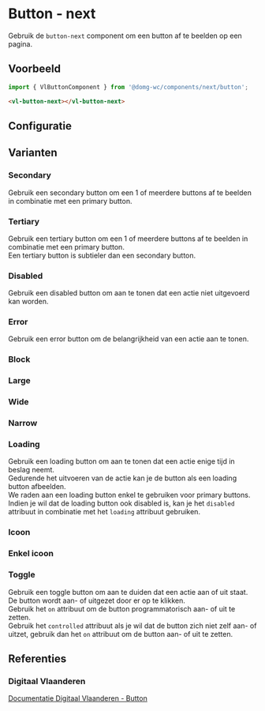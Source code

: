 
# Button - next

<VluxMetaData id="components-next-button" />

Gebruik de `button-next` component om een button af te beelden op een pagina.


## Voorbeeld

```js
import { VlButtonComponent } from '@domg-wc/components/next/button';
```

```html
<vl-button-next></vl-button-next>
```

<Canvas of={VlButtonStories.ButtonPrimary} />


## Configuratie

<ArgTypes of={VlButtonStories.ButtonPrimary} />


## Varianten

### Secondary

Gebruik een secondary button om een 1 of meerdere buttons af te beelden in combinatie met een primary button.

<Canvas of={VlButtonStories.ButtonSecondary} />

### Tertiary

Gebruik een tertiary button om een 1 of meerdere buttons af te beelden in combinatie met een primary button.<br/>
Een tertiary button is subtieler dan een secondary button.

<Canvas of={VlButtonStories.ButtonTertiary} />

### Disabled

Gebruik een disabled button om aan te tonen dat een actie niet uitgevoerd kan worden.

<Canvas of={VlButtonStories.ButtonDisabled} />

### Error

Gebruik een error button om de belangrijkheid van een actie aan te tonen.

<Canvas of={VlButtonStories.ButtonError} />

### Block

<Canvas of={VlButtonStories.ButtonBlock} />

### Large

<Canvas of={VlButtonStories.ButtonLarge} />

### Wide

<Canvas of={VlButtonStories.ButtonWide} />

### Narrow

<Canvas of={VlButtonStories.ButtonNarrow} />

### Loading

Gebruik een loading button om aan te tonen dat een actie enige tijd in beslag neemt.<br/>
Gedurende het uitvoeren van de actie kan je de button als een loading button afbeelden.<br/>
We raden aan een loading button enkel te gebruiken voor primary buttons.<br/>
Indien je wil dat de loading button ook disabled is, kan je het `disabled` attribuut in combinatie met het `loading` attribuut gebruiken.

<Canvas of={VlButtonStories.ButtonLoading} />

### Icoon

<Canvas of={VlButtonStories.ButtonIcon} />

### Enkel icoon

<Canvas of={VlButtonStories.ButtonIconOnly} />

### Toggle

Gebruik een toggle button om aan te duiden dat een actie aan of uit staat.<br/>
De button wordt aan- of uitgezet door er op te klikken.<br/>
Gebruik het `on` attribuut om de button programmatorisch aan- of uit te zetten.<br/>
Gebruik het `controlled` attribuut als je wil dat de button zich niet zelf aan- of uitzet, gebruik dan het `on` attribuut om de button aan- of uit te zetten.

<Canvas of={VlButtonStories.ButtonToggle} />


## Referenties

### Digitaal Vlaanderen

[Documentatie Digitaal Vlaanderen - Button](https://overheid.vlaanderen.be/webuniversum/v3/documentation/atoms/vl-ui-button)
